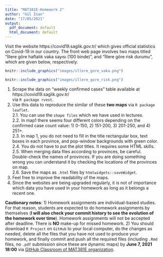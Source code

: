```yaml
---
title: "MAT381E-Homework 2"
author: "Gül İnan"
date: "17/05/2021"
output:
  pdf_document: default
  html_document: default
---
```



Visit the website https://covid19.saglik.gov.tr/ which gives official statistics on Covid-19 in
our country. The front web page involves two maps titled "İllere göre haftalık vaka sayısı (100 binde)", and "İllere göre risk durumu", which are given below, respectively.


```r
knitr::include_graphics("images/illere_gore_vaka.png")
```


```r
knitr::include_graphics("images/illere_gore_risk.png")
```

1. Scrape the data on "weekly confirmed cases" table available at https://covid19.saglik.gov.tr/  
via `R package rvest`.
2. Use this data to reproduce the similar of these **two maps** via `R package leaflet`.  
   2.1. You can use the `shape files` which we have used in lectures.  
   2.2. In map1 there seems four different colors depending on the confirmed case count value: 1) 0-150, 2) 151-200, 3) 201-250, and 4) 251+.  
   2.3. In map 1, you do not need to fill in the title rectangular box, text boxes in each province, and pop-window backgrounds with green color.  
   2.4. You do not have to put the plot titles. It requires some HTML skills.  
   2.5. When merging data files according to provinces, be careful. Double-check the names of provinces. If you are doing something wrong you can understand it by checking the locations of the provinces on map.  
   2.6. Save the maps as `.html` files by `htmlwidgets::saveWidget`.   
3. Feel free to improve the readability of the maps.
4. Since the websites are being upgraded regularly, it is not of importance which data you have used in your homework as long as it belongs a recent one.



**Cautionary notes**: 
1) Homework assignments are individual-based studies. For that reason, students are expected to do homework assignments by themselves (**I will also check your commit history to see the evolution of the homework over time**). Homework assignments will not be accepted after deadline. There is **NO** make-up for missed homework.
2) You should download `R Project` on `GitHub` to your local computer, do the changes as needed, delete all the files that you have not used to produce your homework, and finally commit and push all the required files (including `.Rmd` files, no `.pdf` submission since these are dynamic maps) by
 **June 7, 2021 18:00** via [GitHub Classroom of MAT381E organization](https://github.com/MAT381E).
